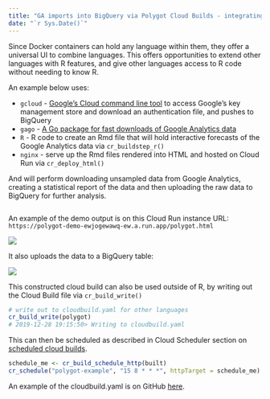 ```yaml
---
title: "GA imports into BigQuery via Polygot Cloud Builds - integrating R code with other languages"
date: "`r Sys.Date()`"
---
```


Since Docker containers can hold any language within them, they offer a universal UI to combine languages.  This offers opportunities to extend other languages with R features, and give other languages access to R code without needing to know R.

An example below uses:

* `gcloud` - [Google's Cloud command line tool](https://cloud.google.com/sdk/gcloud/) to access Google's key management store and download an authentication file, and pushes to BigQuery
* `gago` - [A Go package for fast downloads of Google Analytics data](https://github.com/MarkEdmondson1234/gago)
* `R` - R code to create an Rmd file that will hold interactive forecasts of the Google Analytics data via `cr_buildstep_r()`
* `nginx` - serve up the Rmd files rendered into HTML and hosted on Cloud Run via `cr_deploy_html()`

And will perform downloading unsampled data from Google Analytics, creating a statistical report of the data and then uploading the raw data to BigQuery for further analysis.

```r
```

An example of the demo output is on this Cloud Run instance URL:
`https://polygot-demo-ewjogewawq-ew.a.run.app/polygot.html`

![](polygot-html.png)

It also uploads the data to a BigQuery table:

![](polygot-bq-load.png)

This constructed cloud build can also be used outside of R, by writing out the Cloud Build file via `cr_build_write()`

```r
# write out to cloudbuild.yaml for other languages
cr_build_write(polygot)
# 2019-12-28 19:15:50> Writing to cloudbuild.yaml
```

This can then be scheduled as described in Cloud Scheduler section on [scheduled cloud builds](https://code.markedmondson.me/googleCloudRunner/articles/cloudscheduler.html).

```r
schedule_me <- cr_build_schedule_http(built)
cr_schedule("polygot-example", "15 8 * * *", httpTarget = schedule_me)
```

An example of the cloudbuild.yaml is on GitHub [here](https://raw.githubusercontent.com/MarkEdmondson1234/googleCloudRunner/master/inst/polygot/cloudbuild.yaml).

